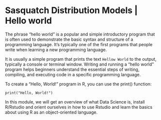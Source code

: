 # Sasquatch Distribution Models | Hello world {.unnumbered}

The phrase "hello world" is a popular and simple introductory program that is often used to demonstrate the basic syntax and structure of a programming language. It's typically one of the first programs that people write when learning a new programming language.

It is usually a simple program that prints the text `Hellow World` to the output, typically a console or terminal window. Writing and running a "hello world" program helps beginners understand the essential steps of writing, compiling, and executing code in a specific programming language.

To create a "Hello, World!" program in R, you can use the print() function:

```
print("Hello, World!")

```

In this module, we will get an overview of what Data Science is, install R/Rstudio and orient ourselves in how to use Rstudio and learn the basics about using R as an object-oriented language.